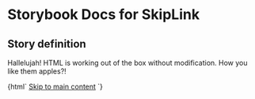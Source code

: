 

# Storybook Docs for SkipLink

<Meta title="govtnz-import/SkipLink" />

## Story definition

Hallelujah! HTML is working out of the box without modification.
How you like them apples?!

<Preview>
  <Story name="SkipLink" height="100px">
    {html` <a class="g-skip-link" href="example">Skip to main content</a> `}
  </Story>
</Preview>
